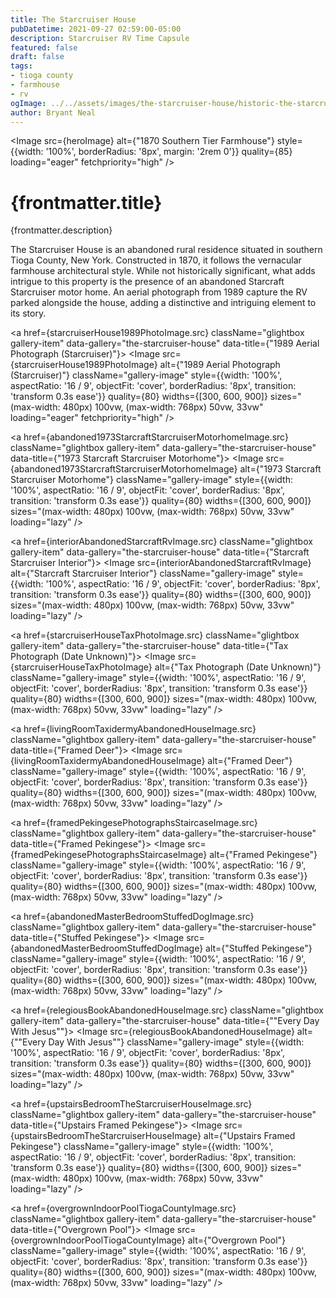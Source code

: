```yaml
---
title: The Starcruiser House
pubDatetime: 2021-09-27 02:59:00-05:00
description: Starcruiser RV Time Capsule
featured: false
draft: false
tags:
- tioga county
- farmhouse
- rv
ogImage: ../../assets/images/the-starcruiser-house/historic-the-starcruiser-house.jpg
author: Bryant Neal
---
```





<Image 
  src={heroImage} 
  alt={"1870 Southern Tier Farmhouse"}
  style={{width: '100%', borderRadius: '8px', margin: '2rem 0'}}
  quality={85}
  loading="eager"
  fetchpriority="high"
/>

# {frontmatter.title}
<p className="post-tagline" style={{ color: "#b9975c" }}>{frontmatter.description}</p>

The Starcruiser House is an abandoned rural residence situated in southern Tioga County, New York. Constructed in 1870, it follows the vernacular farmhouse architectural style. While not historically significant, what adds intrigue to this property is the presence of an abandoned Starcraft Starcruiser motor home. An aerial photograph from 1989 capture the RV parked alongside the house, adding a distinctive and intriguing element to its story.


<div className="gallery gallery--two">

<a href={starcruiserHouse1989PhotoImage.src} className="glightbox gallery-item" data-gallery="the-starcruiser-house" data-title={"1989 Aerial Photograph (Starcruiser)"}>
  <Image 
    src={starcruiserHouse1989PhotoImage} 
    alt={"1989 Aerial Photograph (Starcruiser)"}
    className="gallery-image" 
    style={{width: '100%', aspectRatio: '16 / 9', objectFit: 'cover', borderRadius: '8px', transition: 'transform 0.3s ease'}}
    quality={80}
    widths={[300, 600, 900]}
    sizes="(max-width: 480px) 100vw, (max-width: 768px) 50vw, 33vw"
    loading="eager"
    fetchpriority="high"
  />
</a>

<a href={abandoned1973StarcraftStarcruiserMotorhomeImage.src} className="glightbox gallery-item" data-gallery="the-starcruiser-house" data-title={"1973 Starcraft Starcruiser Motorhome"}>
  <Image 
    src={abandoned1973StarcraftStarcruiserMotorhomeImage} 
    alt={"1973 Starcraft Starcruiser Motorhome"}
    className="gallery-image" 
    style={{width: '100%', aspectRatio: '16 / 9', objectFit: 'cover', borderRadius: '8px', transition: 'transform 0.3s ease'}}
    quality={80}
    widths={[300, 600, 900]}
    sizes="(max-width: 480px) 100vw, (max-width: 768px) 50vw, 33vw"
    loading="lazy"
  />
</a>

<a href={interiorAbandonedStarcraftRvImage.src} className="glightbox gallery-item" data-gallery="the-starcruiser-house" data-title={"Starcraft Starcruiser Interior"}>
  <Image 
    src={interiorAbandonedStarcraftRvImage} 
    alt={"Starcraft Starcruiser Interior"}
    className="gallery-image" 
    style={{width: '100%', aspectRatio: '16 / 9', objectFit: 'cover', borderRadius: '8px', transition: 'transform 0.3s ease'}}
    quality={80}
    widths={[300, 600, 900]}
    sizes="(max-width: 480px) 100vw, (max-width: 768px) 50vw, 33vw"
    loading="lazy"
  />
</a>

<a href={starcruiserHouseTaxPhotoImage.src} className="glightbox gallery-item" data-gallery="the-starcruiser-house" data-title={"Tax Photograph (Date Unknown)"}>
  <Image 
    src={starcruiserHouseTaxPhotoImage} 
    alt={"Tax Photograph (Date Unknown)"}
    className="gallery-image" 
    style={{width: '100%', aspectRatio: '16 / 9', objectFit: 'cover', borderRadius: '8px', transition: 'transform 0.3s ease'}}
    quality={80}
    widths={[300, 600, 900]}
    sizes="(max-width: 480px) 100vw, (max-width: 768px) 50vw, 33vw"
    loading="lazy"
  />
</a>

<a href={livingRoomTaxidermyAbandonedHouseImage.src} className="glightbox gallery-item" data-gallery="the-starcruiser-house" data-title={"Framed Deer"}>
  <Image 
    src={livingRoomTaxidermyAbandonedHouseImage} 
    alt={"Framed Deer"}
    className="gallery-image" 
    style={{width: '100%', aspectRatio: '16 / 9', objectFit: 'cover', borderRadius: '8px', transition: 'transform 0.3s ease'}}
    quality={80}
    widths={[300, 600, 900]}
    sizes="(max-width: 480px) 100vw, (max-width: 768px) 50vw, 33vw"
    loading="lazy"
  />
</a>

<a href={framedPekingesePhotographsStaircaseImage.src} className="glightbox gallery-item" data-gallery="the-starcruiser-house" data-title={"Framed Pekingese"}>
  <Image 
    src={framedPekingesePhotographsStaircaseImage} 
    alt={"Framed Pekingese"}
    className="gallery-image" 
    style={{width: '100%', aspectRatio: '16 / 9', objectFit: 'cover', borderRadius: '8px', transition: 'transform 0.3s ease'}}
    quality={80}
    widths={[300, 600, 900]}
    sizes="(max-width: 480px) 100vw, (max-width: 768px) 50vw, 33vw"
    loading="lazy"
  />
</a>

<a href={abandonedMasterBedroomStuffedDogImage.src} className="glightbox gallery-item" data-gallery="the-starcruiser-house" data-title={"Stuffed Pekingese"}>
  <Image 
    src={abandonedMasterBedroomStuffedDogImage} 
    alt={"Stuffed Pekingese"}
    className="gallery-image" 
    style={{width: '100%', aspectRatio: '16 / 9', objectFit: 'cover', borderRadius: '8px', transition: 'transform 0.3s ease'}}
    quality={80}
    widths={[300, 600, 900]}
    sizes="(max-width: 480px) 100vw, (max-width: 768px) 50vw, 33vw"
    loading="lazy"
  />
</a>

<a href={relegiousBookAbandonedHouseImage.src} className="glightbox gallery-item" data-gallery="the-starcruiser-house" data-title={"\"Every Day With Jesus\""}>
  <Image 
    src={relegiousBookAbandonedHouseImage} 
    alt={"\"Every Day With Jesus\""}
    className="gallery-image" 
    style={{width: '100%', aspectRatio: '16 / 9', objectFit: 'cover', borderRadius: '8px', transition: 'transform 0.3s ease'}}
    quality={80}
    widths={[300, 600, 900]}
    sizes="(max-width: 480px) 100vw, (max-width: 768px) 50vw, 33vw"
    loading="lazy"
  />
</a>

<a href={upstairsBedroomTheStarcruiserHouseImage.src} className="glightbox gallery-item" data-gallery="the-starcruiser-house" data-title={"Upstairs Framed Pekingese"}>
  <Image 
    src={upstairsBedroomTheStarcruiserHouseImage} 
    alt={"Upstairs Framed Pekingese"}
    className="gallery-image" 
    style={{width: '100%', aspectRatio: '16 / 9', objectFit: 'cover', borderRadius: '8px', transition: 'transform 0.3s ease'}}
    quality={80}
    widths={[300, 600, 900]}
    sizes="(max-width: 480px) 100vw, (max-width: 768px) 50vw, 33vw"
    loading="lazy"
  />
</a>

<a href={overgrownIndoorPoolTiogaCountyImage.src} className="glightbox gallery-item" data-gallery="the-starcruiser-house" data-title={"Overgrown Pool"}>
  <Image 
    src={overgrownIndoorPoolTiogaCountyImage} 
    alt={"Overgrown Pool"}
    className="gallery-image" 
    style={{width: '100%', aspectRatio: '16 / 9', objectFit: 'cover', borderRadius: '8px', transition: 'transform 0.3s ease'}}
    quality={80}
    widths={[300, 600, 900]}
    sizes="(max-width: 480px) 100vw, (max-width: 768px) 50vw, 33vw"
    loading="lazy"
  />
</a>

</div>


